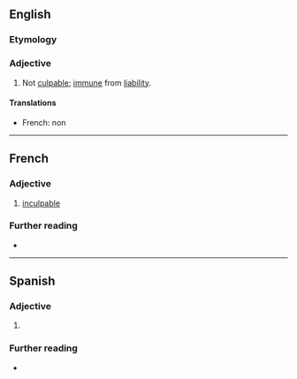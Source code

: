 ==English==

===Etymology===
{{prefix|en|in|culpable}}

===Adjective===
{{en-adj}}

# Not [[culpable]]; [[immune]] from [[liability]].

====Translations====
{{trans-top|not culpable}}
* French: non {{t+|fr|coupable}}
{{trans-mid}}
{{trans-bottom}}
----

==French==

===Adjective===
{{fr-adj}}

# {{lb|fr|obsolete}} [[#English|inculpable]]

===Further reading===
* {{R:TLFi}}

----

==Spanish==

===Adjective===
{{es-adj}}

# {{l|en|inculpable}}

===Further reading===
* {{R:es:DRAE}}